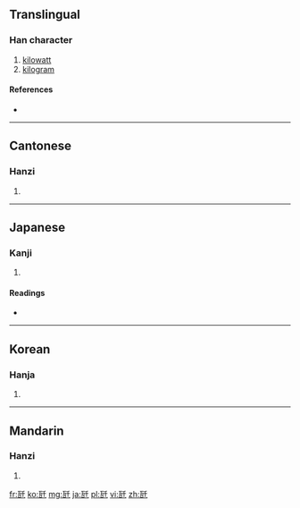 ==Translingual==

===Han character===
{{Han char|rn=98|rad=瓦|as=03|sn=8|four=|canj=一弓竹十 (MNHJ)}}

# [[kilowatt]]
# [[kilogram]]

====References====
* {{Han ref|kx=0748.081|dkj=21450|dj=1156.140|hdz=21422.050|uh=74E9|ud=29929|bh=A260|bd=41568}}

----

==Cantonese==

===Hanzi===
{{yue-hanzi|jyut=|y=chin1, nga5}}

# {{defn|Cantonese|sort=瓦03}}

----

==Japanese==

===Kanji===
{{ja-kanji|grade=|rs=瓦03}}

# {{defn|Japanese|sort=瓦03}}

====Readings====
* {{ja-readings|on=|kun=[[きろぐらむ]] (kiroguramu)|nanori=}}

----

==Korean==

===Hanja===
{{ko-hanja|hangeul=천|eumhun=|rv=cheon|mr=ch'ŏn|y=chen}}

# {{defn|Korean|sort=瓦03}}

----

==Mandarin==

===Hanzi===
{{cmn-hanzi|pin=[[qiǎn1wa]] (qian1wa3), [[qiǎn2wa]] (qian2wa3)|wg=<sup>3</sup>, <sup>3</sup>}}

# {{defn|Mandarin|sort=瓦03}}

[[fr:瓩]]
[[ko:瓩]]
[[mg:瓩]]
[[ja:瓩]]
[[pl:瓩]]
[[vi:瓩]]
[[zh:瓩]]
